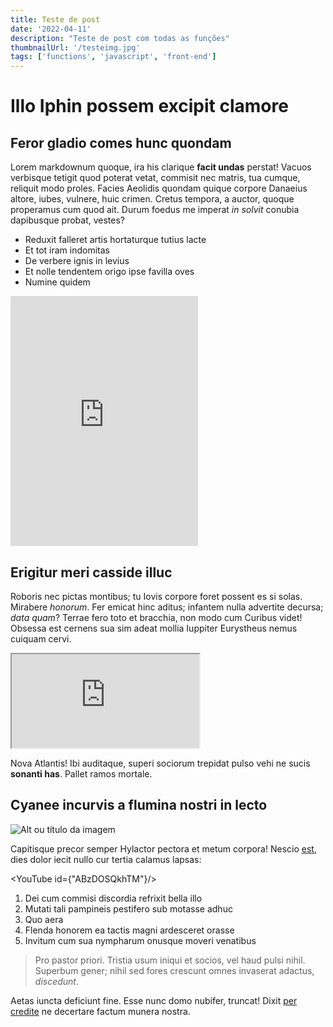 ```yaml
---
title: Teste de post
date: '2022-04-11'
description: "Teste de post com todas as funções"
thumbnailUrl: '/testeimg.jpg'
tags: ['functions', 'javascript', 'front-end']
---
```


# Illo Iphin possem excipit clamore

## Feror gladio comes hunc quondam

Lorem markdownum quoque, ira his clarique **facit undas** perstat! Vacuos
verbisque tetigit quod poterat vetat, commisit nec matris, tua cumque, reliquit
modo proles. Facies Aeolidis quondam quique corpore Danaeius altore, iubes,
vulnere, huic crimen. Cretus tempora, a auctor, quoque properamus cum quod ait.
Durum foedus me imperat *in solvit* conubia dapibusque probat, vestes?

- Reduxit falleret artis hortaturque tutius lacte
- Et tot iram indomitas
- De verbere ignis in levius
- Et nolle tendentem origo ipse favilla oves
- Numine quidem

<iframe height="400" style={{width: '100%'}} scrolling="no" title="Certificard" src="https://codepen.io/FelipeFerreira_ss/embed/yLgzpWY?default-tab=html%2Cresult&theme-id=dark" frameborder="no" loading="lazy" allowtransparency="true" allowfullscreen="true">
  See the Pen <a href="https://codepen.io/FelipeFerreira_ss/pen/yLgzpWY">
  Certificard</a> by Felipe ferreira Silva (<a href="https://codepen.io/FelipeFerreira_ss">@FelipeFerreira_ss</a>)
  on <a href="https://codepen.io">CodePen</a>.
</iframe>

## Erigitur meri casside illuc

Roboris nec pictas montibus; tu Iovis corpore foret possent es si solas.
Mirabere *honorum*. Fer emicat hinc aditus; infantem nulla advertite decursa;
*data quam*? Terrae fero toto et bracchia, non modo cum Curibus videt! Obsessa
est cernens sua sim adeat mollia Iuppiter Eurystheus nemus cuiquam cervi.

<iframe
  src="https://carbon.now.sh/embed?bg=rgba%280%2C0%2C0%2C1%29&t=one-dark&wt=none&l=javascript&width=680&ds=true&dsyoff=11px&dsblur=68px&wc=true&wa=true&pv=0px&ph=1px&ln=false&fl=1&fm=Hack&fs=14px&lh=133%25&si=false&es=2x&wm=false&code=const%2520pluckDeep%2520%253D%2520key%2520%253D%253E%2520obj%2520%253D%253E%2520key.split%28%27.%27%29.reduce%28%28accum%252C%2520key%29%2520%253D%253E%2520accum%255Bkey%255D%252C%2520obj%29%250A%250Aconst%2520compose%2520%253D%2520%28...fns%29%2520%253D%253E%2520res%2520%253D%253E%2520fns.reduce%28%28accum%252C%2520next%29%2520%253D%253E%2520next%28accum%29%252C%2520res%29%250A%250Aconst%2520unfold%2520%253D%2520%28f%252C%2520seed%29%2520%253D%253E%2520%257B%250A%2520%2520const%2520go%2520%253D%2520%28f%252C%2520seed%252C%2520acc%29%2520%253D%253E%2520%257B%250A%2520%2520%2520%2520const%2520res%2520%253D%2520f%28seed%29%250A%2520%2520%2520%2520return%2520res%2520%253F%2520go%28f%252C%2520res%255B1%255D%252C%2520acc.concat%28%255Bres%255B0%255D%255D%29%29%2520%253A%2520acc%250A%2520%2520%257D%250A%2520%2520return%2520go%28f%252C%2520seed%252C%2520%255B%255D%29%250A%257D%250A%250Aconst%2520pluckDeep%2520%253D%2520key%2520%253D%253E%2520obj%2520%253D%253E%2520key.split%28%27.%27%29.reduce%28%28accum%252C%2520key%29%2520%253D%253E%2520accum%255Bkey%255D%252C%2520obj%29%250A%250Aconst%2520compose%2520%253D%2520%28...fns%29%2520%253D%253E%2520res%2520%253D%253E%2520fns.reduce%28%28accum%252C%2520next%29%2520%253D%253E%2520next%28accum%29%252C%2520res%29%250A%250Aconst%2520unfold%2520%253D%2520%28f%252C%2520seed%29%2520%253D%253E%2520%257B%250A%2520%2520const%2520go%2520%253D%2520%28f%252C%2520seed%252C%2520acc%29%2520%253D%253E%2520%257B%250A%2520%2520%2520%2520const%2520res%2520%253D%2520f%28seed%29%250A%2520%2520%2520%2520return%2520res%2520%253F%2520go%28f%252C%2520res%255B1%255D%252C%2520acc.concat%28%255Bres%255B0%255D%255D%29%29%2520%253A%2520acc%250A%2520%2520%257D%250A%2520%2520%250A%2520%2520const%2520pluckDeep%2520%253D%2520key%2520%253D%253E%2520obj%2520%253D%253E%2520key.split%28%27.%27%29.reduce%28%28accum%252C%2520key%29%2520%253D%253E%2520accum%255Bkey%255D%252C%2520obj%29%250A%250Aconst%2520compose%2520%253D%2520%28...fns%29%2520%253D%253E%2520res%2520%253D%253E%2520fns.reduce%28%28accum%252C%2520next%29%2520%253D%253E%2520next%28accum%29%252C%2520res%29%250A%250Aconst%2520unfold%2520%253D%2520%28f%252C%2520seed%29%2520%253D%253E%2520%257B%250A%2520%2520const%2520go%2520%253D%2520%28f%252C%2520seed%252C%2520acc%29%2520%253D%253E%2520%257B%250A%2520%2520%2520%2520const%2520res%2520%253D%2520f%28seed%29%250A%2520%2520%2520%2520return%2520res%2520%253F%2520go%28f%252C%2520res%255B1%255D%252C%2520acc.concat%28%255Bres%255B0%255D%255D%29%29%2520%253A%2520acc%250A%2520%2520%257D"
  style={{width: '1000px', height: '645px', border: '0', transform: 'scale(1)', overflow: 'hidden'}}
  sandbox="allow-scripts allow-same-origin">
</iframe>

Nova Atlantis! Ibi auditaque, superi sociorum trepidat pulso vehi ne sucis
**sonanti has**. Pallet ramos mortale.

## Cyanee incurvis a flumina nostri in lecto

![Alt ou título da imagem](/javascript-functions-thumbnail.jpeg)

Capitisque precor semper Hylactor pectora et metum corpora! Nescio
[est](http://dat.net/quoapta.html), dies dolor iecit nullo cur tertia calamus
lapsas:

<YouTube id={"ABzDOSQkhTM"}/>


1. Dei cum commisi discordia refrixit bella illo
2. Mutati tali pampineis pestifero sub motasse adhuc
3. Quo aera
4. Flenda honorem ea tactis magni ardesceret orasse
5. Invitum cum sua nympharum onusque moveri venatibus


> Pro pastor priori. Tristia usum iniqui et socios, vel haud pulsi nihil.
> Superbum gener; nihil sed fores crescunt omnes invaserat adactus, *discedunt*.


Aetas iuncta deficiunt fine. Esse nunc domo nubifer, truncat! Dixit [per
credite](http://sua-aevi.com/montibus-parentem) ne decertare factum munera
nostra.